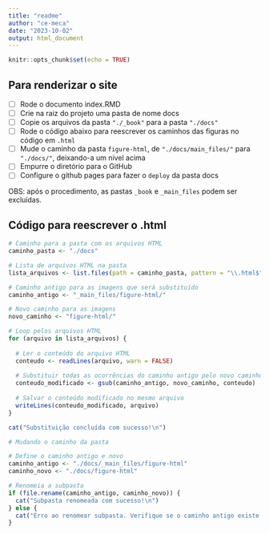 ```yaml
---
title: "readme"
author: "ce-meca"
date: "2023-10-02"
output: html_document
---
```


```r
knitr::opts_chunk$set(echo = TRUE)
```

## Para renderizar o site

  - [ ] Rode o documento index.RMD
  - [ ] Crie na raiz do projeto uma pasta de nome docs
  - [ ] Copie os arquivos da pasta `"./_book"` para a pasta `"./docs"`
  - [ ] Rode o código abaixo para reescrever os caminhos das figuras no código em `.html`
  - [ ] Mude o caminho da pasta `figure-html`, de `"./docs/main_files/"` para `"./docs/"`, deixando-a um nível acima
  - [ ] Empurre o diretório para o GitHub
  - [ ] Configure o github pages para fazer o `deploy` da pasta docs

OBS: após o procedimento, as pastas `_book` e `_main_files` podem ser excluídas. 

## Código para reescrever o .html

```r
# Caminho para a pasta com os arquivos HTML
caminho_pasta <- "./docs"

# Lista de arquivos HTML na pasta
lista_arquivos <- list.files(path = caminho_pasta, pattern = "\\.html$", full.names = TRUE)

# Caminho antigo para as imagens que será substituído
caminho_antigo <- "_main_files/figure-html/"

# Novo caminho para as imagens
novo_caminho <- "figure-html/"

# Loop pelos arquivos HTML
for (arquivo in lista_arquivos) {
  
  # Ler o conteúdo do arquivo HTML
  conteudo <- readLines(arquivo, warn = FALSE)
  
  # Substituir todas as ocorrências do caminho antigo pelo novo caminho
  conteudo_modificado <- gsub(caminho_antigo, novo_caminho, conteudo)
  
  # Salvar o conteúdo modificado no mesmo arquivo
  writeLines(conteudo_modificado, arquivo)
}

cat("Substituição concluída com sucesso!\n")

# Mudando o caminho da pasta

# Define o caminho antigo e novo
caminho_antigo <- "./docs/_main_files/figure-html"
caminho_novo <- "./docs/figure-html"

# Renomeia a subpasta
if (file.rename(caminho_antigo, caminho_novo)) {
  cat("Subpasta renomeada com sucesso!\n")
} else {
  cat("Erro ao renomear subpasta. Verifique se o caminho antigo existe e o caminho novo não existe.\n")
}
```
